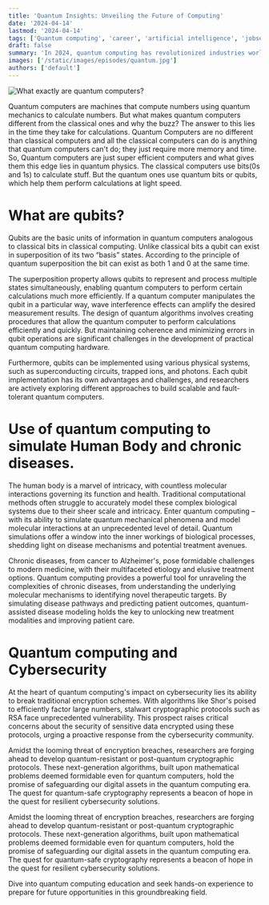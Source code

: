 ```yaml
---
title: 'Quantum Insights: Unveiling the Future of Computing'
date: '2024-04-14'
lastmod: '2024-04-14'
tags: ['Quantum computing', 'career', 'artificial intelligence', 'jobseeking','generative era', 'tech']
draft: false
summary: 'In 2024, quantum computing has revolutionized industries worldwide, with quantum algorithms driving breakthroughs in fields like medicine and finance. Mastery of quantum programming has become essential, offering individuals a competitive edge in navigating this transformative era. The landscape is defined by innovation and adaptability, with quantum computing shaping the future of technology and beyond.'
images: ['/static/images/episodes/quantum.jpg']
authors: ['default']
---
```


![What exactly are quantum computers?](/static/images/episodes/quantum.jpg)

Quantum computers are machines that compute numbers using quantum mechanics to calculate numbers. But what makes quantum computers different from the classical ones and why the buzz? The answer to this lies in the time they take for calculations. Quantum Computers are no different than classical computers and all the classical computers can do is anything that quantum computers can't do; they just require more memory and time. So, Quantum computers are just super efficient computers and what gives them this edge lies in quantum physics. The classical computers use bits(0s and 1s) to calculate stuff. But the quantum ones use quantum bits or qubits, which help them perform calculations at light speed.

# What are qubits?

Qubits are the basic units of information in quantum computers analogous to classical bits in classical computing. Unlike classical bits a qubit can exist in superposition of its two “basis” states. According to the principle of quantum superposition the bit can exist as both 1 and 0 at the same time. 

The superposition property allows qubits to represent and process multiple states simultaneously, enabling quantum computers to perform certain calculations much more efficiently. If a quantum computer manipulates the qubit in a particular way, wave interference effects can amplify the desired measurement results. The design of quantum algorithms involves creating procedures that allow the quantum computer to perform calculations efficiently and quickly. But maintaining coherence and minimizing errors in qubit operations are significant challenges in the development of practical quantum computing hardware.

Furthermore, qubits can be implemented using various physical systems, such as superconducting circuits, trapped ions, and photons. Each qubit implementation has its own advantages and challenges, and researchers are actively exploring different approaches to build scalable and fault-tolerant quantum computers.

# Use of quantum computing to simulate Human Body and chronic diseases.

The human body is a marvel of intricacy, with countless molecular interactions governing its function and health. Traditional computational methods often struggle to accurately model these complex biological systems due to their sheer scale and intricacy. Enter quantum computing – with its ability to simulate quantum mechanical phenomena and model molecular interactions at an unprecedented level of detail. Quantum simulations offer a window into the inner workings of biological processes, shedding light on disease mechanisms and potential treatment avenues.

Chronic diseases, from cancer to Alzheimer's, pose formidable challenges to modern medicine, with their multifaceted etiology and elusive treatment options. Quantum computing provides a powerful tool for unraveling the complexities of chronic diseases, from understanding the underlying molecular mechanisms to identifying novel therapeutic targets. By simulating disease pathways and predicting patient outcomes, quantum-assisted disease modeling holds the key to unlocking new treatment modalities and improving patient care.

# Quantum computing and Cybersecurity

At the heart of quantum computing's impact on cybersecurity lies its ability to break traditional encryption schemes. With algorithms like Shor's poised to efficiently factor large numbers, stalwart cryptographic protocols such as RSA face unprecedented vulnerability. This prospect raises critical concerns about the security of sensitive data encrypted using these protocols, urging a proactive response from the cybersecurity community.

Amidst the looming threat of encryption breaches, researchers are forging ahead to develop quantum-resistant or post-quantum cryptographic protocols. These next-generation algorithms, built upon mathematical problems deemed formidable even for quantum computers, hold the promise of safeguarding our digital assets in the quantum computing era. The quest for quantum-safe cryptography represents a beacon of hope in the quest for resilient cybersecurity solutions.

Amidst the looming threat of encryption breaches, researchers are forging ahead to develop quantum-resistant or post-quantum cryptographic protocols. These next-generation algorithms, built upon mathematical problems deemed formidable even for quantum computers, hold the promise of safeguarding our digital assets in the quantum computing era. The quest for quantum-safe cryptography represents a beacon of hope in the quest for resilient cybersecurity solutions.

Dive into quantum computing education and seek hands-on experience to prepare for future opportunities in this groundbreaking field.
